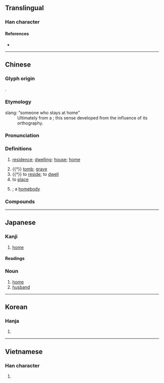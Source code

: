 {{character info/new}}
==Translingual==

===Han character===
{{Han char|rn=40|rad=宀|as=03|sn=6|four=30714|canj=JHP|ids=⿱宀乇}}

====References====
* {{Han ref|kx=0281.200|dkj=07064|dj=0551.190|hdz=20913.030|uh=5B85|ud=23429|bh=A676|bd=42614}}

----

==Chinese==
{{zh-forms|alt=厇}}

===Glyph origin===
{{Han etym}}
{{Han compound|宀|乇|c1=s|c2=p|t1=roof|ls=psc}}.

===Etymology===
; slang: “someone who stays at home”
: Ultimately from a {{obor|zh|ja|-|nocap=1}} {{m|ja|お宅|tr=otaku}}; this sense developed from the influence of its orthography.

===Pronunciation===
{{zh-pron
|m=zhái,zhè
|m_note=zhái - vernacular; zhè - literary
|m-s=
|c=zaak6,zaak6-2
|c-t=
|g=
|h=pfs=chhe̍t
|j=
|mb=
|md=
|mn=qz:tia̍k/xm,zz:te̍k/qz,tw,xm:the̍h/zz:the̍eh
|mn_note=tia̍k/te̍k - literary, the̍h/the̍eh - vernacular
|mn-t=têh8
|w=
|x=
|mc=y
|oc=y
|ma=
|cat=n,v,a
}}

===Definitions===
{{zh-hanzi}}

# [[residence]]; [[dwelling]]; [[house]]; [[home]]
#: {{zh-x|住宅|residence}}
# {{†}} [[tomb]]; [[grave]]
# {{†}} to [[reside]]; to [[dwell]]
# to [[place]]
#: {{zh-x|宅心 仁厚|to '''settle''' the mind with benevolence and generosity}}
# {{lb|zh|slang}} {{n-g|Describing someone who prefers to stay at home rather than go outside}}; a [[homebody]]

===Compounds===
{{zh-der|宅男|宅女|宅地|宅基|凶宅|國宅|坤宅|住宅|入宅|宅心忠厚|宅心仁慈|宅兆|倒宅計|住宅區|平價住宅|宅經|徙宅忘妻|宅子|卜宅|外宅|國民住宅|宅券|府宅|家反宅亂|住宅旅社|家翻宅亂|寸田尺宅|安宅正路|住宅單元|宅門|宅第|宅眷|宅相|宅心仁厚|宅土|宅院|乾宅|內宅|安宅|宅心|光宅|合宅|宅憂|率土宅心|民宅|拔宅|窟宅|拔宅上昇|泛宅|火宅|故宅|拔濟火宅|拔宅飛昇|漆宅|正宅|深宅大院|淨宅|浮家泛宅|火宅僧|陽宅|魂不守宅|綴宅|陰宅|避宅|農宅|貧民住宅|第宅|鎮宅神|宅延|自宅}}

----

==Japanese==

===Kanji===
{{ja-kanji|grade=6|rs=宀03}}

# [[home]]

====Readings====
{{ja-readings
|goon=じゃく
|kanon=たく
|kun=いえ-, すまう, やけ-
}}

{{ja-kanjitab|たく|yomi=o}}

===Noun===
{{ja-noun|たく}}

# [[home]]
# [[husband]]

----

==Korean==

===Hanja===
{{ko-hanja|hangeul=[[댁]], [[택]]|rv=daek, taek|mr=taek, t'aek}}

# {{rfdef|ko|sort=宀03}}

----

==Vietnamese==

===Han character===
{{vi-hantu|[[trạch]]|rs=宀03}}

# {{rfdef|vi|sort=宀03}}